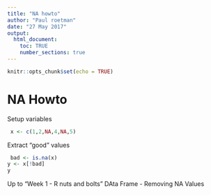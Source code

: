 ```yaml
---
title: "NA howto"
author: "Paul roetman"
date: "27 May 2017"
output: 
  html_document:
    toc: TRUE
    number_sections: true
---
```


```r
knitr::opts_chunk$set(echo = TRUE)
```

# NA Howto

Setup variables
```r
 x <- c(1,2,NA,4,NA,5)
```

Extract "good" values
```r
 bad <- is.na(x)
y <- x[!bad]
y
```
Up to "Week 1 - R nuts and bolts"
DAta Frame - Removing NA Values
